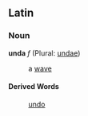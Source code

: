 ==Latin==
===Noun===
'''unda''' ''f'' (Plural: [[undae]])

: a [[wave]]

====Derived Words====
: [[undo]]